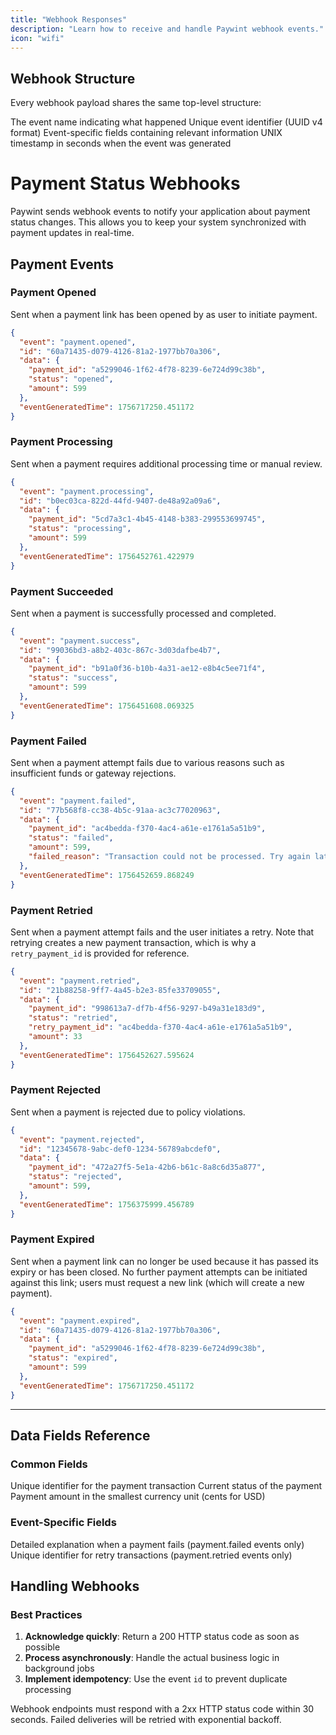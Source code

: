 ```yaml
---
title: "Webhook Responses"
description: "Learn how to receive and handle Paywint webhook events."
icon: "wifi"
---
```


## Webhook Structure

Every webhook payload shares the same top-level structure:

<ResponseField name="event" type="string">
  The event name indicating what happened
</ResponseField>

<ResponseField name="id" type="string">
  Unique event identifier (UUID v4 format)
</ResponseField>

<ResponseField name="data" type="object">
  Event-specific fields containing relevant information
</ResponseField>

<ResponseField name="eventGeneratedTime" type="float">
  UNIX timestamp in seconds when the event was generated
</ResponseField>

# Payment Status Webhooks

Paywint sends webhook events to notify your application about payment status changes. This allows you to keep your system synchronized with payment updates in real-time.

## Payment Events



### Payment Opened

Sent when a payment link has been opened by as user to initiate payment.

```json
{
  "event": "payment.opened",
  "id": "60a71435-d079-4126-81a2-1977bb70a306",
  "data": {
    "payment_id": "a5299046-1f62-4f78-8239-6e724d99c38b",
    "status": "opened",
    "amount": 599
  },
  "eventGeneratedTime": 1756717250.451172
}
```


### Payment Processing

Sent when a payment requires additional processing time or manual review.

```json
{
  "event": "payment.processing",
  "id": "b0ec03ca-822d-44fd-9407-de48a92a09a6",
  "data": {
    "payment_id": "5cd7a3c1-4b45-4148-b383-299553699745",
    "status": "processing",
    "amount": 599
  },
  "eventGeneratedTime": 1756452761.422979
}
```


### Payment Succeeded

Sent when a payment is successfully processed and completed.

```json
{
  "event": "payment.success",
  "id": "99036bd3-a8b2-403c-867c-3d03dafbe4b7",
  "data": {
    "payment_id": "b91a0f36-b10b-4a31-ae12-e8b4c5ee71f4",
    "status": "success",
    "amount": 599
  },
  "eventGeneratedTime": 1756451608.069325
}
```


### Payment Failed

Sent when a payment attempt fails due to various reasons such as insufficient funds or gateway rejections.

```json
{
  "event": "payment.failed",
  "id": "77b568f8-cc38-4b5c-91aa-ac3c77020963",
  "data": {
    "payment_id": "ac4bedda-f370-4ac4-a61e-e1761a5a51b9",
    "status": "failed",
    "amount": 599,
    "failed_reason": "Transaction could not be processed. Try again later."
  },
  "eventGeneratedTime": 1756452659.868249
}
```

### Payment Retried

Sent when a payment attempt fails and the user initiates a retry. Note that retrying creates a new payment transaction, which is why a `retry_payment_id` is provided for reference.

```json
{
  "event": "payment.retried",
  "id": "21b88258-9ff7-4a45-b2e3-85fe33709055",
  "data": {
    "payment_id": "998613a7-df7b-4f56-9297-b49a31e183d9",
    "status": "retried",
    "retry_payment_id": "ac4bedda-f370-4ac4-a61e-e1761a5a51b9",
    "amount": 33
  },
  "eventGeneratedTime": 1756452627.595624
}
```

### Payment Rejected

Sent when a payment is rejected due to policy violations.

```json
{
  "event": "payment.rejected",
  "id": "12345678-9abc-def0-1234-56789abcdef0",
  "data": {
    "payment_id": "472a27f5-5e1a-42b6-b61c-8a8c6d35a877",
    "status": "rejected",
    "amount": 599,
  },
  "eventGeneratedTime": 1756375999.456789
}
```


### Payment Expired

Sent when a payment link can no longer be used because it has passed its expiry or has been closed. No further payment attempts can be initiated against this link; users must request a new link (which will create a new payment).

```json
{
  "event": "payment.expired",
  "id": "60a71435-d079-4126-81a2-1977bb70a306",
  "data": {
    "payment_id": "a5299046-1f62-4f78-8239-6e724d99c38b",
    "status": "expired",
    "amount": 599
  },
  "eventGeneratedTime": 1756717250.451172
}
```
---

## Data Fields Reference

### Common Fields

<ResponseField name="payment_id" type="string">
  Unique identifier for the payment transaction
</ResponseField>

<ResponseField name="status" type="string">
  Current status of the payment
</ResponseField>

<ResponseField name="amount" type="integer">
  Payment amount in the smallest currency unit (cents for USD)
</ResponseField>

### Event-Specific Fields

<ResponseField name="failed_reason" type="string">
  Detailed explanation when a payment fails (payment.failed events only)
</ResponseField>

<ResponseField name="retry_payment_id" type="string">
  Unique identifier for retry transactions (payment.retried events only)
</ResponseField>


## Handling Webhooks

### Best Practices

1. **Acknowledge quickly**: Return a 200 HTTP status code as soon as possible
2. **Process asynchronously**: Handle the actual business logic in background jobs
3. **Implement idempotency**: Use the event `id` to prevent duplicate processing



<Warning>
Webhook endpoints must respond with a 2xx HTTP status code within 30 seconds. Failed deliveries will be retried with exponential backoff.
</Warning>
